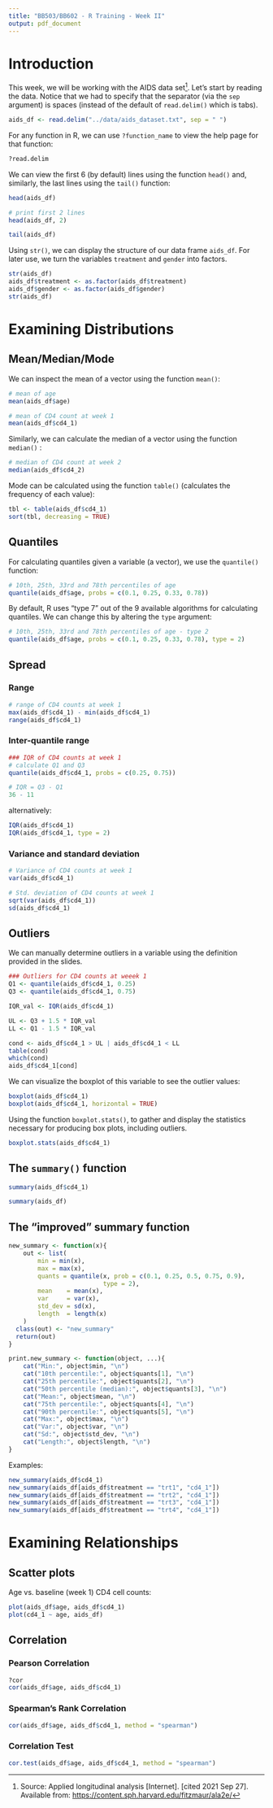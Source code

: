 ```yaml
---
title: "BB503/BB602 - R Training - Week II"
output: pdf_document
---
```


# Introduction

This week, we will be working with the AIDS data set[^1]. Let's start by reading the data. Notice that we had to specify that the separator (via the `sep` argument) is spaces (instead of the default of `read.delim()` which is tabs).

[^1]: Source: Applied longitudinal analysis [Internet]. [cited 2021 Sep 27]. Available from: <https://content.sph.harvard.edu/fitzmaur/ala2e/>

```r
aids_df <- read.delim("../data/aids_dataset.txt", sep = " ")
```

For any function in R, we can use `?function_name` to view the help page for that function:

```r
?read.delim
```

We can view the first 6 (by default) lines using the function `head()` and, similarly, the last lines using the `tail()` function:

```r
head(aids_df)

# print first 2 lines
head(aids_df, 2)

tail(aids_df)
```

Using `str()`, we can display the structure of our data frame `aids_df`. For later use, we turn the variables `treatment` and `gender` into factors.

```r
str(aids_df)
aids_df$treatment <- as.factor(aids_df$treatment)
aids_df$gender <- as.factor(aids_df$gender)
str(aids_df)
```

# Examining Distributions

## Mean/Median/Mode

We can inspect the mean of a vector using the function `mean()`:

```r
# mean of age
mean(aids_df$age)

# mean of CD4 count at week 1
mean(aids_df$cd4_1)
```

Similarly, we can calculate the median of a vector using the function `median()` :

```r
# median of CD4 count at week 2
median(aids_df$cd4_2)
```

Mode can be calculated using the function `table()` (calculates the frequency of each value):

```r
tbl <- table(aids_df$cd4_1)
sort(tbl, decreasing = TRUE)
```

## Quantiles

For calculating quantiles given a variable (a vector), we use the `quantile()` function:

```r
# 10th, 25th, 33rd and 78th percentiles of age
quantile(aids_df$age, probs = c(0.1, 0.25, 0.33, 0.78))
```

By default, R uses "type 7" out of the 9 available algorithms for calculating quantiles. We can change this by altering the `type` argument:

```r
# 10th, 25th, 33rd and 78th percentiles of age - type 2
quantile(aids_df$age, probs = c(0.1, 0.25, 0.33, 0.78), type = 2)
```

## Spread

### Range

```r
# range of CD4 counts at week 1
max(aids_df$cd4_1) - min(aids_df$cd4_1)
range(aids_df$cd4_1)
```

### Inter-quantile range

```r
### IQR of CD4 counts at week 1
# calculate Q1 and Q3
quantile(aids_df$cd4_1, probs = c(0.25, 0.75))

# IQR = Q3 - Q1
36 - 11
```

alternatively:

```r
IQR(aids_df$cd4_1)
IQR(aids_df$cd4_1, type = 2)
```

### Variance and standard deviation

```r
# Variance of CD4 counts at week 1
var(aids_df$cd4_1)

# Std. deviation of CD4 counts at week 1
sqrt(var(aids_df$cd4_1))
sd(aids_df$cd4_1)
```

## Outliers

We can manually determine outliers in a variable using the definition provided in the slides.

```r
### Outliers for CD4 counts at weeek 1
Q1 <- quantile(aids_df$cd4_1, 0.25)
Q3 <- quantile(aids_df$cd4_1, 0.75)

IQR_val <- IQR(aids_df$cd4_1)

UL <- Q3 + 1.5 * IQR_val
LL <- Q1 - 1.5 * IQR_val

cond <- aids_df$cd4_1 > UL | aids_df$cd4_1 < LL
table(cond)
which(cond)
aids_df$cd4_1[cond]
```

We can visualize the boxplot of this variable to see the outlier values:

```r
boxplot(aids_df$cd4_1)
boxplot(aids_df$cd4_1, horizontal = TRUE)
```

Using the function `boxplot.stats()`, to gather and display the statistics necessary for producing box plots, including outliers.

```r
boxplot.stats(aids_df$cd4_1)
```

## The `summary()` function

```r
summary(aids_df$cd4_1)

summary(aids_df)
```

## The "improved" summary function

```r
new_summary <- function(x){ 
    out <- list(
        min = min(x),
        max = max(x),
        quants = quantile(x, prob = c(0.1, 0.25, 0.5, 0.75, 0.9),
                          type = 2),
        mean    = mean(x),
        var     = var(x),
        std_dev = sd(x),
        length  = length(x)
    )
  class(out) <- "new_summary"
  return(out) 
}

print.new_summary <- function(object, ...){
    cat("Min:", object$min, "\n")
    cat("10th percentile:", object$quants[1], "\n")
    cat("25th percentile:", object$quants[2], "\n")
    cat("50th percentile (median):", object$quants[3], "\n")
    cat("Mean:", object$mean, "\n")
    cat("75th percentile:", object$quants[4], "\n")
    cat("90th percentile:", object$quants[5], "\n")
    cat("Max:", object$max, "\n")
    cat("Var:", object$var, "\n")
    cat("Sd:", object$std_dev, "\n")
    cat("Length:", object$length, "\n")
}
```

Examples:

```r
new_summary(aids_df$cd4_1)
new_summary(aids_df[aids_df$treatment == "trt1", "cd4_1"])
new_summary(aids_df[aids_df$treatment == "trt2", "cd4_1"])
new_summary(aids_df[aids_df$treatment == "trt3", "cd4_1"])
new_summary(aids_df[aids_df$treatment == "trt4", "cd4_1"])
```

# Examining Relationships

## Scatter plots

Age vs. baseline (week 1) CD4 cell counts:

```r
plot(aids_df$age, aids_df$cd4_1)
plot(cd4_1 ~ age, aids_df)
```

## Correlation

### Pearson Correlation

```r
?cor
cor(aids_df$age, aids_df$cd4_1)
```

### Spearman's Rank Correlation

```r
cor(aids_df$age, aids_df$cd4_1, method = "spearman")
```

### Correlation Test

```r
cor.test(aids_df$age, aids_df$cd4_1, method = "spearman")
```
